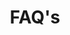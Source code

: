 ---
individual-type: "menu-page"
id: 1
title: "FAQ's"
slug: "/faq"
image: "img/wedding_hero_img.jpg"
status: ""
content: {"faqs" : [
    {"question" : "?", "answer" : "!"}
]}
---